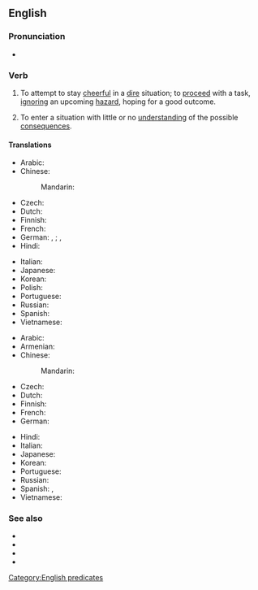 ==English==

===Pronunciation===
* {{audio|en|En-au-whistle past the graveyard.ogg|Audio (AU)}}

===Verb===
{{en-verb|whistles past the graveyards|whistling past the graveyard|whistled past the graveyards}}

# {{lb|en|idiomatic|US}} To attempt to stay [[cheerful]] in a [[dire]] situation; to [[proceed]] with a task, [[ignore|ignoring]] an upcoming [[hazard]], hoping for a good outcome.
# {{lb|en|idiomatic|US}} To enter a situation with little or no [[understanding]] of the possible [[consequences]].

====Translations====
{{trans-top|to try to be cheerful in the face of one's fears}}
* Arabic: {{t-needed|ar}}
* Chinese:
*: Mandarin: {{t|cmn|对着墓地吹口哨，指在害怕时故作轻松}}
* Czech: {{t-needed|cs}}
* Dutch: {{t-needed|nl}}
* Finnish: {{t|fi|pitää päänsä pystyssä}}
* French: {{t+|fr|regarder ailleurs}}
* German: {{q|semantically close, but less idiomatic}} {{t|de|[[der]] [[Angst]] [[ins]] [[Gesicht]] [[lachen]]|lit=to laugh into the face of fear}}, {{t|de|[[die]] [[Angst]] [[weglachen]]|lit=to laugh away one’s fear}}; {{q|more idiomatic, but usually referring to emotions other than fear}} {{t|de|[[zweckoptimistisch]] [[sein]]|lit=to be practically optimistic}}, {{t|de|gute Mine zum bösen Spiel machen|lit=to keep a good face during the evil play}}
* Hindi: {{t-needed|hi}}
{{trans-mid}}
* Italian: {{t-needed|it}}
* Japanese: {{t-needed|ja}}
* Korean: {{t|ko|두려우면서도 두렵지 않은것처럼 행동한다}}
* Polish: {{t+|pl|robić dobrą minę do złej gry|impf}}
* Portuguese: {{t|pt|[[manter]] [[as]] [[esperanças]]}}
* Russian: {{t|ru|мо́ре по коле́но}}
* Spanish: {{t|es|[[poner]] [[buena]] [[cara]]}}
* Vietnamese: {{t-needed|vi}}
{{trans-bottom}}

{{trans-top|to ignore a bad situation}}
* Arabic: {{t-needed|ar}}
* Armenian: {{t+|hy|կրակի հետ խաղալ|sc=Armn}}
* Chinese:
*: Mandarin: {{t|cmn|对着墓地吹口哨，指对恶劣的情况视而不见}}
* Czech: {{t-needed|cs}}
* Dutch: {{t-needed|nl}}
* Finnish: {{t|fi|lähteä soitellen sotaan}}
* French: {{t+|fr|arriver comme une fleur}}
* German: {{t-needed|de}}
{{trans-mid}}
* Hindi: {{t-needed|hi}}
* Italian: {{t-needed|it}}
* Japanese: {{t-needed|ja}}
* Korean: {{t-needed|ko}}
* Portuguese: {{t-needed|pt}}
* Russian: {{t+|ru|игра́ть с огнём}}
* Spanish: {{t|es|[[hacerse]] [[el]] [[tonto]]}}, {{t|es|[[hacerse]] [[el]] [[sonzo]]}}
* Vietnamese: {{t-needed|vi}}
{{trans-bottom}}

===See also===
* {{l|en|whistle Dixie}}
* {{l|en|whistle down the wind}}
* {{l|en|whistle in the dark}}
* {{l|en|whistle in the wind}}

[[Category:English predicates]]